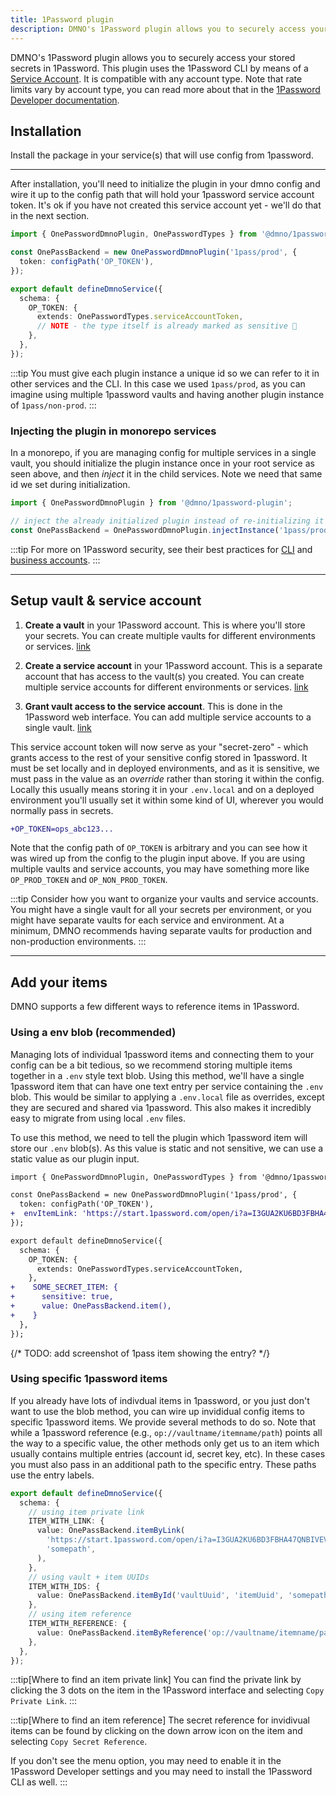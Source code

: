 ```yaml
---
title: 1Password plugin
description: DMNO's 1Password plugin allows you to securely access your stored secrets in 1Password.
---
```



DMNO's 1Password plugin allows you to securely access your stored secrets in 1Password. This plugin uses the 1Password CLI by means of a [Service Account](https://developer.1password.com/docs/service-accounts). It is compatible with any account type. Note that rate limits vary by account type, you can read more about that in the [1Password Developer documentation](https://developer.1password.com/docs/service-accounts/rate-limits/).

## Installation

Install the package in your service(s) that will use config from 1password.

<TabbedCode packageName="@dmno/1password-plugin" />

-----

After installation, you'll need to initialize the plugin in your dmno config and wire it up to the  config path that will hold your 1password service account token. It's ok if you have not created this service account yet - we'll do that in the next section.

```typescript title='.dmno/config.mts'
import { OnePasswordDmnoPlugin, OnePasswordTypes } from '@dmno/1password-plugin';

const OnePassBackend = new OnePasswordDmnoPlugin('1pass/prod', {
  token: configPath('OP_TOKEN'),
});

export default defineDmnoService({
  schema: {
    OP_TOKEN: {
      extends: OnePasswordTypes.serviceAccountToken,
      // NOTE - the type itself is already marked as sensitive 🔐
    },
  },
});
```

:::tip
You must give each plugin instance a unique id so we can refer to it in other services and the CLI. In this case we used `1pass/prod`, as you can imagine using multiple 1password vaults and having another plugin instance of `1pass/non-prod`.
:::

### Injecting the plugin in monorepo services
In a monorepo, if you are managing config for multiple services in a single vault, you should initialize the plugin instance once in your root service as seen above, and then _inject_ it in the child services. Note we need that same id we set during initialization.

```typescript title='apps/some-service/.dmno/config.mts'
import { OnePasswordDmnoPlugin } from '@dmno/1password-plugin';

// inject the already initialized plugin instead of re-initializing it
const OnePassBackend = OnePasswordDmnoPlugin.injectInstance('1pass/prod');
```


:::tip
For more on 1Password security, see their best practices for [CLI](https://developer.1password.com/docs/cli/best-practices/) and [business accounts](https://support.1password.com/business-security-practices/#access-management-and-the-principle-of-least-privilege).
:::


------------

## Setup vault & service account

<Steps>

1. **Create a vault** in your 1Password account. This is where you'll store your secrets. You can create multiple vaults for different environments or services. [link](https://support.1password.com/create-share-vaults/#create-a-vault)

2. **Create a service account** in your 1Password account. This is a separate account that has access to the vault(s) you created. You can create multiple service accounts for different environments or services. [link](https://developer.1password.com/docs/service-accounts/get-started/)

3. **Grant vault access to the service account**. This is done in the 1Password web interface. You can add multiple service accounts to a single vault. [link](https://developer.1password.com/docs/service-accounts/manage-service-accounts/#manage-access)

</Steps>

This service account token will now serve as your "secret-zero" - which grants access to the rest of your sensitive config stored in 1password. It must be set locally and in deployed environments, and as it is sensitive, we must pass in the value as an _override_ rather than storing it within the config. Locally this usually means storing it in your `.env.local` and on a deployed environment you'll usually set it within some kind of UI, wherever you would normally pass in secrets.

```diff title=".dmno/.env.local"
+OP_TOKEN=ops_abc123...
```

Note that the config path of `OP_TOKEN` is arbitrary and you can see how it was wired up from the config to the plugin input above. If you are using multiple vaults and service accounts, you may have something more like `OP_PROD_TOKEN` and `OP_NON_PROD_TOKEN`.

:::tip
Consider how you want to organize your vaults and service accounts. You might have a single vault for all your secrets per environment, or you might have separate vaults for each service and environment. At a minimum, DMNO recommends having separate vaults for production and non-production environments.
:::

------

## Add your items

DMNO supports a few different ways to reference items in 1Password.

### Using a env blob (recommended)

Managing lots of individual 1password items and connecting them to your config can be a bit tedious, so we recommend storing multiple items together in a `.env` style text blob. Using this method, we'll have a single 1password item that can have one text entry per service containing the `.env` blob. This would be similar to applying a `.env.local` file as overrides, except they are secured and shared via 1password. This also makes it incredibly easy to migrate from using local `.env` files.

To use this method, we need to tell the plugin which 1password item will store our `.env` blob(s). As this value is static and not sensitive, we can use a static value as our plugin input.

```diff lang="ts" title=".dmno/config.mts"
import { OnePasswordDmnoPlugin, OnePasswordTypes } from '@dmno/1password-plugin';

const OnePassBackend = new OnePasswordDmnoPlugin('1pass/prod', {
  token: configPath('OP_TOKEN'),
+  envItemLink: 'https://start.1password.com/open/i?a=I3GUA2KU6BD3FBHA47QNBIVEV4&v=ut2dftalm3ugmxc6klavms6tfq&i=n4wmgfq77mydg5lebtroa3ykvm&h=dmnoinc.1password.com',
});

export default defineDmnoService({
  schema: {
    OP_TOKEN: {
      extends: OnePasswordTypes.serviceAccountToken,
    },
+    SOME_SECRET_ITEM: {
+      sensitive: true,
+      value: OnePassBackend.item(),
+    }
  },
});
```

{/* TODO: add screenshot of 1pass item showing the entry? */}

### Using specific 1password items

If you already have lots of indivdual items in 1password, or you just don't want to use the blob method, you can wire up invididual config items to specific 1password items. We provide several methods to do so. Note that while a 1password reference (e.g., `op://vaultname/itemname/path`) points all the way to a specific value, the other methods only get us to an item which usually contains multiple entries (account id, secret key, etc). In these cases you must also pass in an additional path to the specific entry. These paths use the entry labels.

```ts
export default defineDmnoService({
  schema: {
    // using item private link
    ITEM_WITH_LINK: {
      value: OnePassBackend.itemByLink(
        'https://start.1password.com/open/i?a=I3GUA2KU6BD3FBHA47QNBIVEV4&v=ut2dftalm3ugmxc6klavms6tfq&i=n4wmgfq77mydg5lebtroa3ykvm&h=dmnoinc.1password.com',
        'somepath',
      ),
    },
    // using vault + item UUIDs
    ITEM_WITH_IDS: {
      value: OnePassBackend.itemById('vaultUuid', 'itemUuid', 'somepath'),
    },
    // using item reference
    ITEM_WITH_REFERENCE: {
      value: OnePassBackend.itemByReference('op://vaultname/itemname/path'),
    },
  },
});
```

:::tip[Where to find an item private link]
You can find the private link by clicking the 3 dots on the item in the 1Password interface and selecting `Copy Private Link`.
:::

:::tip[Where to find an item reference]
The secret reference for invidivual items can be found by clicking on the down arrow icon on the item and selecting `Copy Secret Reference`.

If you don't see the menu option, you may need to enable it in the 1Password Developer settings and you may need to install the 1Password CLI as well.
:::
